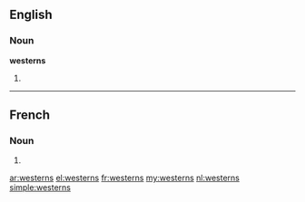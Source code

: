 ==English==

===Noun===
'''westerns'''

# {{plural of|western}}

----

==French==

===Noun===
{{head|fr|plural}} {{m|p}}

# {{plural of|western|lang=fr}}

[[ar:westerns]]
[[el:westerns]]
[[fr:westerns]]
[[my:westerns]]
[[nl:westerns]]
[[simple:westerns]]